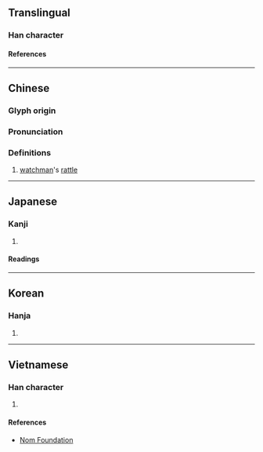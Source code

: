 {{character info/new}}
==Translingual==

===Han character===
{{Han char|rn=75|rad=木|as=05|sn=9|four=42941|canj=DHMY|ids=⿰木斥}}

====References====
{{Han ref|kx=0519.160|dkj=14633|dj=0907.140|hdz=21185.040|uh=67DD}}

----

==Chinese==
{{zh-forms}}

===Glyph origin===
{{Han etym}}

===Pronunciation===
{{zh-pron
|m=tuò
|c=tok3
|mc=
|oc=y
|ma=
|cat=n
}}

===Definitions===
{{zh-hanzi}}

# [[watchman]]'s [[rattle]]

----

==Japanese==

===Kanji===
{{ja-kanji|grade=|rs=木05}}

# {{defn|lang=ja|sort=木05}}

====Readings====
{{ja-readings
|on=たく
|kun=ひょうしぎ, さく, ひらく
}}

----

==Korean==

===Hanja===
{{ko-hanja|탁}}

# {{defn|lang=ko|sort=木05}}

----

==Vietnamese==

===Han character===
{{vi-readings|rs=木05|reading=thác}}

# {{defn|lang=vi|sort=木05}}

====References====
* [http://nomfoundation.org/common/nom_details.php?codepoint=67dd Nom Foundation]